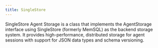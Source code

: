 ```yaml
---
title: SingleStore
---
```


SingleStore Agent Storage is a class that implements the AgentStorage interface using SingleStore (formerly MemSQL) as the backend storage system. It provides high-performance, distributed storage for agent sessions with support for JSON data types and schema versioning.

<Snippet file="storage-singlestore-reference.mdx" />